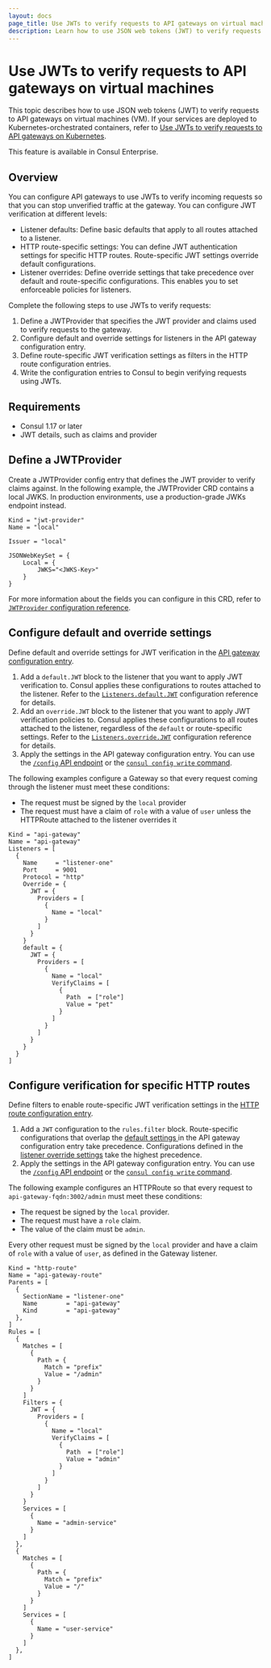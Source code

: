 ```yaml
---
layout: docs
page_title: Use JWTs to verify requests to API gateways on virtual machines
description: Learn how to use JSON web tokens (JWT) to verify requests from external clients to listeners on an API gateway.
---
```


# Use JWTs to verify requests to API gateways on virtual machines

This topic describes how to use JSON web tokens (JWT) to verify requests to API gateways on virtual machines (VM). If your services are deployed to Kubernetes-orchestrated containers, refer to [Use JWTs to verify requests to API gateways on Kubernetes](/consul/docs/north-south/api-gateway/secure-traffic/jwt/k8s).

<EnterpriseAlert> This feature is available in Consul Enterprise. </EnterpriseAlert>

## Overview

You can configure API gateways to use JWTs to verify incoming requests so that you can stop unverified traffic at the gateway. You can configure JWT verification at different levels:

- Listener defaults: Define basic defaults that apply to all routes attached to a listener.
- HTTP route-specific settings: You can define JWT authentication settings for specific HTTP routes. Route-specific JWT settings override default configurations.
- Listener overrides: Define override settings that take precedence over default and route-specific configurations. This enables you to set enforceable policies for listeners.

Complete the following steps to use JWTs to verify requests:

1. Define a JWTProvider that specifies the JWT provider and claims used to verify requests to the gateway.
1. Configure default and override settings for listeners in the API gateway configuration entry.
1. Define route-specific JWT verification settings as filters in the HTTP route configuration entries.
1. Write the configuration entries to Consul to begin verifying requests using JWTs.

## Requirements

- Consul 1.17 or later
- JWT details, such as claims and provider

## Define a JWTProvider

Create a JWTProvider config entry that defines the JWT provider to verify claims against.
In the following example, the JWTProvider CRD contains a local JWKS. In production environments, use a production-grade JWKs endpoint instead.

<CodeBlockConfig filename="jwt-provider.hcl">

```hcl
Kind = "jwt-provider"
Name = "local"

Issuer = "local"

JSONWebKeySet = {
    Local = {
        JWKS="<JWKS-Key>"
    }
}
```

</CodeBlockConfig>

For more information about the fields you can configure in this CRD, refer to [`JWTProvider` configuration reference](/consul/docs/reference/config-entry/jwtprovider).

## Configure default and override settings

Define default and override settings for JWT verification in the [API gateway configuration entry](/consul/docs/reference/config-entry/api-gateway).

1. Add a `default.JWT` block to the listener that you want to apply JWT verification to. Consul applies these configurations to routes attached to the listener. Refer to the [`Listeners.default.JWT`](/consul/docs/reference/config-entry/api-gateway#listeners-default-jwt) configuration reference for details.
1. Add an `override.JWT` block to the listener that you want to apply JWT verification policies to. Consul applies these configurations to all routes attached to the listener, regardless of the `default` or route-specific settings. Refer to the [`Listeners.override.JWT`](/consul/docs/reference/config-entry/api-gateway#listeners-override-jwt) configuration reference for details.
1. Apply the settings in the API gateway configuration entry. You can use the [`/config` API endpoint](/consul/api-docs/config#apply-configuration) or the [`consul config write` command](/consul/commands/config/write).

The following examples configure a Gateway so that every request coming through the listener must meet these conditions:
- The request must be signed by the `local` provider
- The request must have a claim of `role` with a value of `user` unless the HTTPRoute attached to the listener overrides it

<CodeBlockConfig filename="gateway.hcl">

```hcl
Kind = "api-gateway"
Name = "api-gateway"
Listeners = [
  {
    Name     = "listener-one"
    Port     = 9001
    Protocol = "http"
    Override = {
      JWT = {
        Providers = [
          {
            Name = "local"
          }
        ]
      }
    }
    default = {
      JWT = {
        Providers = [
          {
            Name = "local"
            VerifyClaims = [
              {
                Path  = ["role"]
                Value = "pet"
              }
            ]
          }
        ]
      }
    }
  }
]
```

</CodeBlockConfig>

## Configure verification for specific HTTP routes

Define filters to enable route-specific JWT verification settings in the [HTTP route configuration entry](/consul/docs/reference/config-entry/http-route).

1. Add a `JWT` configuration to the `rules.filter` block. Route-specific configurations that overlap the [default settings ](/consul/docs/reference/config-entry/api-gateway#listeners-default-jwt) in the API gateway configuration entry take precedence. Configurations defined in the [listener override settings](/consul/docs/reference/config-entry/api-gateway#listeners-override-jwt) take the highest precedence.
1. Apply the settings in the API gateway configuration entry. You can use the [`/config` API endpoint](/consul/api-docs/config#apply-configuration) or the [`consul config write` command](/consul/commands/config/write).

The following example configures an HTTPRoute so that every request to `api-gateway-fqdn:3002/admin` must meet these conditions:
- The request be signed by the `local` provider.
- The request must have a `role` claim.
- The value of the claim must be `admin`.

Every other request must be signed by the `local` provider and have a claim of `role` with a value of `user`, as defined in the Gateway listener.

<CodeBlockConfig filename="http-route.hcl">

```hcl
Kind = "http-route"
Name = "api-gateway-route"
Parents = [
  {
    SectionName = "listener-one"
    Name        = "api-gateway"
    Kind        = "api-gateway"
  },
]
Rules = [
  {
    Matches = [
      {
        Path = {
          Match = "prefix"
          Value = "/admin"
        }
      }
    ]
    Filters = {
      JWT = {
        Providers = [
          {
            Name = "local"
            VerifyClaims = [
              {
                Path  = ["role"]
                Value = "admin"
              }
            ]
          }
        ]
      }
    }
    Services = [
      {
        Name = "admin-service"
      }
    ]
  },
  {
    Matches = [
      {
        Path = {
          Match = "prefix"
          Value = "/"
        }
      }
    ]
    Services = [
      {
        Name = "user-service"
      }
    ]
  },
]
```

</CodeBlockConfig>
